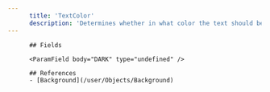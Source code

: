 ```yaml
---
      title: 'TextColor'
      description: 'Determines whether in what color the text should be displayed on the frontend.'
---
```

          
          ## Fields
          
          <ParamField body="DARK" type="undefined" />
<ParamField body="WHITE" type="undefined" />
          
          ## References
          - [Background](/user/Objects/Background)
      